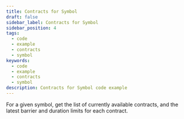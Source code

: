 ```yaml
---
title: Contracts for Symbol
draft: false
sidebar_label: Contracts for Symbol
sidebar_position: 4
tags:
  - code
  - example
  - contracts
  - symbol
keywords:
  - code
  - example
  - contracts
  - symbol
description: Contracts for Symbol code example
---
```



For a given symbol, get the list of currently available contracts, and the latest barrier and duration limits for each contract.

<SandboxIframe sandbox={sandboxes.contracts_for_symbol} />
